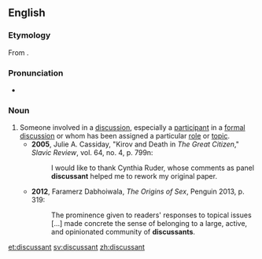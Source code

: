 ==English==
===Etymology===
From {{suffix|discuss|ant}}.

===Pronunciation===
*{{a|UK}} {{IPA|/dɪˈskʌsənt/}}

===Noun===
{{en-noun}}

# Someone involved in a [[discussion]], especially a [[participant]] in a [[formal]] [[discussion]] or whom has been assigned a particular [[role]] or [[topic]]. {{defdate|from 20th c.}}
#* '''2005''', Julie A. Cassiday, "Kirov and Death in ''The Great Citizen''," ''Slavic Review'', vol. 64, no. 4, p. 799n:
#*: I would like to thank Cynthia Ruder, whose comments as panel '''discussant''' helped me to rework my original paper.
#*'''2012''', Faramerz Dabhoiwala, ''The Origins of Sex'', Penguin 2013, p. 319:
#*:The prominence given to readers' responses to topical issues [...] made concrete the sense of belonging to a large, active, and opinionated community of '''discussants'''.

[[et:discussant]]
[[sv:discussant]]
[[zh:discussant]]